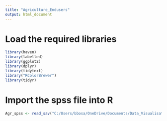 ```yaml
---
title: "Agriculture_Endusers"
output: html_document
---
```



# Load the required libraries
```r
library(haven)
library(labelled)
library(ggplot2)
library(dplyr)
library(tidytext)
library("RColorBrewer")
library(tidyr)
```


# Import the spss file into R
```r
Agr_spss <- read_sav("C:/Users/bbosa/OneDrive/Documents/Data_Visualisation/Categorical_Data_Visualisation/Data/Final EndUser/AgricUser.sav")
```